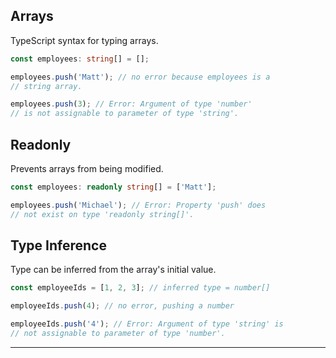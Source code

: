 ## Arrays

TypeScript syntax for typing arrays.

```ts copy
const employees: string[] = [];

employees.push('Matt'); // no error because employees is a
// string array.

employees.push(3); // Error: Argument of type 'number'
// is not assignable to parameter of type 'string'.
```

## Readonly

Prevents arrays from being modified.

```ts copy
const employees: readonly string[] = ['Matt'];

employees.push('Michael'); // Error: Property 'push' does
// not exist on type 'readonly string[]'.
```

## Type Inference

Type can be inferred from the array's initial value.

```ts copy
const employeeIds = [1, 2, 3]; // inferred type = number[]

employeeIds.push(4); // no error, pushing a number

employeeIds.push('4'); // Error: Argument of type 'string' is
// not assignable to parameter of type 'number'.
```

---
